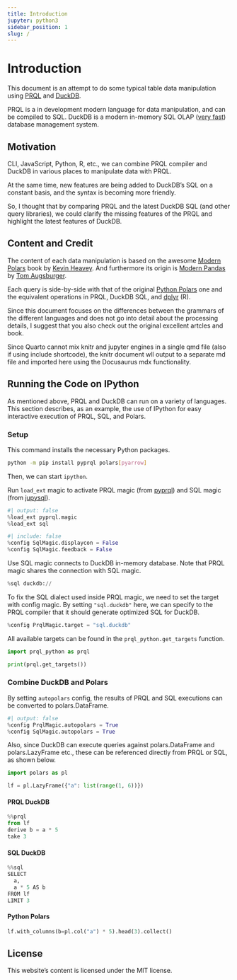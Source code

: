 ```yaml
---
title: Introduction
jupyter: python3
sidebar_position: 1
slug: /
---
```


# Introduction

This document is an attempt to do some typical table data manipulation
using [PRQL](https://prql-lang.org/) and [DuckDB](https://duckdb.org/).

PRQL is a in development modern language for data manipulation, and can be compiled to SQL.
DuckDB is a modern in-memory SQL OLAP ([very fast](https://duckdblabs.github.io/db-benchmark/))
database management system.

## Motivation

CLI, JavaScript, Python, R, etc., we can combine PRQL compiler and DuckDB in various places
to manipulate data with PRQL.

At the same time, new features are being added to DuckDB's SQL on a constant basis,
and the syntax is becoming more friendly.

So, I thought that by comparing PRQL and the latest DuckDB SQL (and other query libraries),
we could clarify the missing features of the PRQL and highlight the latest features of DuckDB.

## Content and Credit

The content of each data manipulation is based on
the awesome [Modern Polars](https://kevinheavey.github.io/modern-polars/) book
by [Kevin Heavey](https://github.com/kevinheavey).
And furthermore its origin is [Modern Pandas](https://tomaugspurger.github.io/posts/modern-1-intro/)
by [Tom Augsburger](https://github.com/TomAugspurger).

Each query is side-by-side with that of the original
[Python Polars](https://pola-rs.github.io/polars/py-polars/html/reference/) one
and the equivalent operations in PRQL, DuckDB SQL, and [dplyr](https://dplyr.tidyverse.org/) (R).

Since this document focuses on the differences between the grammars of the different languages
and does not go into detail about the processing details,
I suggest that you also check out the original excellent artcles and book.

:::{.content-hidden}

Since Quarto cannot mix knitr and jupyter engines in a single qmd file (also if using include shortcode),
the knitr document wll output to a separate md file and imported here using the Docusaurus mdx functionality.

:::


```{=mdx}
import VesionInfo from './_info.md';

<VesionInfo/>
```

## Running the Code on IPython

As mentioned above, PRQL and DuckDB can run on a variety of languages.
This section describes, as an example, the use of IPython for easy interactive execution of PRQL, SQL, and Polars.

### Setup

This command installs the necessary Python packages.

```.bash
python -m pip install pyprql polars[pyarrow]
```

Then, we can start `ipython`.

Run `load_ext` magic to activate PRQL magic (from [pyprql](https://pyprql.readthedocs.io/))
and SQL magic (from [jupysql](https://jupysql.ploomber.io/)).

```python
#| output: false
%load_ext pyprql.magic
%load_ext sql
```

```python
#| include: false
%config SqlMagic.displaycon = False
%config SqlMagic.feedback = False
```

Use SQL magic connects to DuckDB in-memory database.
Note that PRQL magic shares the connection with SQL magic.

```python
%sql duckdb://
```

To fix the SQL dialect used inside PRQL magic, we need to set the target with config magic.
By setting `"sql.duckdb"` here, we can specify to the PRQL compiler that it should generate optimized SQL for DuckDB.

```python
%config PrqlMagic.target = "sql.duckdb"
```

All available targets can be found in the `prql_python.get_targets` function.

```python
import prql_python as prql

print(prql.get_targets())
```

### Combine DuckDB and Polars

By setting `autopolars` config, the results of PRQL and SQL executions can be converted to polars.DataFrame.

```python
#| output: false
%config PrqlMagic.autopolars = True
%config SqlMagic.autopolars = True
```

Also, since DuckDB can execute queries against polars.DataFrame and polars.LazyFrame etc.,
these can be referenced directly from PRQL or SQL, as shown below.

```python
import polars as pl

lf = pl.LazyFrame({"a": list(range(1, 6))})
```

:::{.panel-tabset}

#### PRQL DuckDB

```python
%%prql
from lf
derive b = a * 5
take 3
```

#### SQL DuckDB

```python
%%sql
SELECT
  a,
  a * 5 AS b
FROM lf
LIMIT 3
```

#### Python Polars

```python
lf.with_columns(b=pl.col("a") * 5).head(3).collect()
```

:::

## License

This website's content is licensed under the MIT license.
